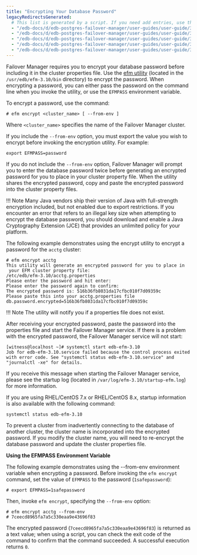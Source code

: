 ```yaml
---
title: "Encrypting Your Database Password"
legacyRedirectsGenerated:
  # This list is generated by a script. If you need add entries, use the `legacyRedirects` key.
  - "/edb-docs/d/edb-postgres-failover-manager/user-guides/user-guide/3.6/encrypting_database_password.html"
  - "/edb-docs/d/edb-postgres-failover-manager/user-guides/user-guide/3.7/encrypting_database_password.html"
  - "/edb-docs/d/edb-postgres-failover-manager/user-guides/user-guide/3.8/encrypting_database_password.html"
  - "/edb-docs/d/edb-postgres-failover-manager/user-guides/user-guide/3.9/encrypting_database_password.html"
  - "/edb-docs/d/edb-postgres-failover-manager/user-guides/user-guide/3.10/encrypting_database_password.html"
---
```

<div id="encrypting_database_password" class="registered_link"></div>

Failover Manager requires you to encrypt your database password before including it in the cluster properties file. Use the [efm utility](../../07_using_efm_utility/#efm_encrypt) (located in the `/usr/edb/efm-3.10/bin` directory) to encrypt the password. When encrypting a password, you can either pass the password on the command line when you invoke the utility, or use the `EFMPASS` environment variable.

To encrypt a password, use the command:

```text
# efm encrypt <cluster_name> [ --from-env ]
```

Where `<cluster_name>` specifies the name of the Failover Manager cluster.

If you include the `--from-env` option, you must export the value you wish to encrypt before invoking the encryption utility. For example:

```text
export EFMPASS=password
```

If you do not include the `--from-env` option, Failover Manager will prompt you to enter the database password twice before generating an encrypted password for you to place in your cluster property file. When the utility shares the encrypted password, copy and paste the encrypted password into the cluster property files.

!!! Note
    Many Java vendors ship their version of Java with full-strength encryption included, but not enabled due to export restrictions. If you encounter an error that refers to an illegal key size when attempting to encrypt the database password, you should download and enable a Java Cryptography Extension (JCE) that provides an unlimited policy for your platform.

The following example demonstrates using the encrypt utility to encrypt a password for the `acctg` cluster:

```text
# efm encrypt acctg
This utility will generate an encrypted password for you to place in
 your EFM cluster property file:
/etc/edb/efm-3.10/acctg.properties
Please enter the password and hit enter:
Please enter the password again to confirm:
The encrypted password is: 516b36fb8031da17cfbc010f7d09359c
Please paste this into your acctg.properties file
db.password.encrypted=516b36fb8031da17cfbc010f7d09359c
```

!!! Note
    The utility will notify you if a properties file does not exist.

After receiving your encrypted password, paste the password into the properties file and start the Failover Manager service. If there is a problem with the encrypted password, the Failover Manager service will not start:

```text
[witness@localhost ~]# systemctl start edb-efm-3.10
Job for edb-efm-3.10.service failed because the control process exited with error code. See "systemctl status edb-efm-3.10.service" and "journalctl -xe" for details.
```

If you receive this message when starting the Failover Manager service, please see the startup log (located in `/var/log/efm-3.10/startup-efm.log`) for more information.

If you are using RHEL/CentOS 7.x or RHEL/CentOS 8.x, startup information is also available with the following command:

```text
systemctl status edb-efm-3.10
```

To prevent a cluster from inadvertently connecting to the database of another cluster, the cluster name is incorporated into the encrypted password. If you modify the cluster name, you will need to re-encrypt the database password and update the cluster properties file.

**Using the EFMPASS Environment Variable**

The following example demonstrates using the --from-env environment variable when encrypting a password. Before invoking the `efm encrypt` command, set the value of `EFMPASS` to the password (`1safepassword`):

```text
# export EFMPASS=1safepassword
```

Then, invoke `efm encrypt`, specifying the `--from-env` option:

```text
# efm encrypt acctg --from-env
# 7ceecd8965fa7a5c330eaa9e43696f83
```

The encrypted password (`7ceecd8965fa7a5c330eaa9e43696f83`) is returned as a text value; when using a script, you can check the exit code of the command to confirm that the command succeeded. A successful execution returns `0`.
